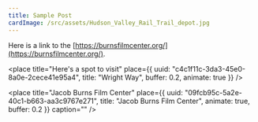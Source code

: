 ```yaml
---
title: Sample Post
cardImage: /src/assets/Hudson_Valley_Rail_Trail_depot.jpg
---
```


Here is a link to the [https://burnsfilmcenter.org/](https://burnsfilmcenter.org/).

<place
  title="Here's a spot to visit"
  place={{
    uuid: "c4c1f11c-3da3-45e0-8a0e-2cece41e95a4",
    title: "Wright Way",
    buffer: 0.2,
    animate: true
  }}
/>

<place
  title="Jacob Burns Film Center"
  place={{
    uuid: "09fcb95c-5a2e-40c1-b663-aa3c9767e271",
    title: "Jacob Burns Film Center",
    animate: true,
    buffer: 0.2
  }}
  caption=""
/>

